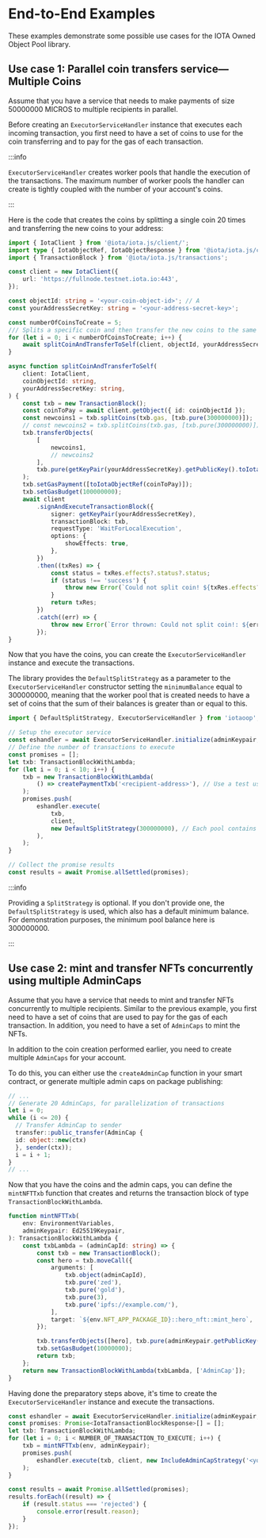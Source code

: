 
# End-to-End Examples

<Beta/>

These examples demonstrate some possible use cases for the IOTA Owned Object Pool library.

## Use case 1: Parallel coin transfers service—Multiple Coins

Assume that you have a service that needs to make payments of size 50000000 MICROS to multiple
recipients in parallel.

Before creating an `ExecutorServiceHandler` instance that executes each incoming transaction, you
first need to have a set of coins to use for the coin transferring and to pay for the gas of each
transaction.

:::info

`ExecutorServiceHandler` creates worker pools that handle the execution of the transactions. The
maximum number of worker pools the handler can create is tightly coupled with the number of your
account's coins.

:::

Here is the code that creates the coins by splitting a single coin 20 times and transferring the new
coins to your address:

<AlphaNet />

```ts
import { IotaClient } from '@iota/iota.js/client/';
import type { IotaObjectRef, IotaObjectResponse } from '@iota/iota.js/client/';
import { TransactionBlock } from '@iota/iota.js/transactions';

const client = new IotaClient({
    url: 'https://fullnode.testnet.iota.io:443',
});

const objectId: string = '<your-coin-object-id>'; // A
const yourAddressSecretKey: string = '<your-address-secret-key>';

const numberOfCoinsToCreate = 5;
/// Splits a specific coin and then transfer the new coins to the same address.
for (let i = 0; i < numberOfCoinsToCreate; i++) {
    await splitCoinAndTransferToSelf(client, objectId, yourAddressSecretKey);
}

async function splitCoinAndTransferToSelf(
    client: IotaClient,
    coinObjectId: string,
    yourAddressSecretKey: string,
) {
    const txb = new TransactionBlock();
    const coinToPay = await client.getObject({ id: coinObjectId });
    const newcoins1 = txb.splitCoins(txb.gas, [txb.pure(300000000)]);
    // const newcoins2 = txb.splitCoins(txb.gas, [txb.pure(300000000)]);
    txb.transferObjects(
        [
            newcoins1,
            // newcoins2
        ],
        txb.pure(getKeyPair(yourAddressSecretKey).getPublicKey().toIotaAddress()),
    );
    txb.setGasPayment([toIotaObjectRef(coinToPay)]);
    txb.setGasBudget(100000000);
    await client
        .signAndExecuteTransactionBlock({
            signer: getKeyPair(yourAddressSecretKey),
            transactionBlock: txb,
            requestType: 'WaitForLocalExecution',
            options: {
                showEffects: true,
            },
        })
        .then((txRes) => {
            const status = txRes.effects?.status?.status;
            if (status !== 'success') {
                throw new Error(`Could not split coin! ${txRes.effects?.status?.error}`);
            }
            return txRes;
        })
        .catch((err) => {
            throw new Error(`Error thrown: Could not split coin!: ${err}`);
        });
}
```

Now that you have the coins, you can create the `ExecutorServiceHandler` instance and execute the
transactions.

The library provides the `DefaultSplitStrategy` as a parameter to the `ExecutorServiceHandler`
constructor setting the `minimumBalance` equal to 300000000, meaning that the worker pool that is
created needs to have a set of coins that the sum of their balances is greater than or equal to
this.

```ts
import { DefaultSplitStrategy, ExecutorServiceHandler } from 'iotaoop';

// Setup the executor service
const eshandler = await ExecutorServiceHandler.initialize(adminKeypair, client);
// Define the number of transactions to execute
const promises = [];
let txb: TransactionBlockWithLambda;
for (let i = 0; i < 10; i++) {
    txb = new TransactionBlockWithLambda(
        () => createPaymentTxb('<recipient-address>'), // Use a test user address to receive the txbs
    );
    promises.push(
        eshandler.execute(
            txb,
            client,
            new DefaultSplitStrategy(300000000), // Each pool contains coins with a total balance of 300000000 MICROS
        ),
    );
}

// Collect the promise results
const results = await Promise.allSettled(promises);
```

:::info

Providing a `SplitStrategy` is optional. If you don't provide one, the `DefaultSplitStrategy` is
used, which also has a default minimum balance. For demonstration purposes, the minimum pool
balance here is 300000000.

:::

## Use case 2: mint and transfer NFTs concurrently using multiple AdminCaps

Assume that you have a service that needs to mint and transfer NFTs concurrently to multiple
recipients. Similar to the previous example, you first need to have a set of coins that are used to
pay for the gas of each transaction. In addition, you need to have a set of `AdminCaps` to mint the
NFTs.

In addition to the coin creation performed earlier, you need to create multiple `AdminCaps` for your
account.

To do this, you can either use the `createAdminCap` function in your smart contract, or generate
multiple admin caps on package publishing:

```ts
// ...
// Generate 20 AdminCaps, for parallelization of transactions
let i = 0;
while (i <= 20) {
  // Transfer AdminCap to sender
  transfer::public_transfer(AdminCap {
  id: object::new(ctx)
  }, sender(ctx));
  i = i + 1;
}
// ...
```

Now that you have the coins and the admin caps, you can define the `mintNFTTxb` function that
creates and returns the transaction block of type `TransactionBlockWithLambda`.

```ts
function mintNFTTxb(
    env: EnvironmentVariables,
    adminKeypair: Ed25519Keypair,
): TransactionBlockWithLambda {
    const txbLambda = (adminCapId: string) => {
        const txb = new TransactionBlock();
        const hero = txb.moveCall({
            arguments: [
                txb.object(adminCapId),
                txb.pure('zed'),
                txb.pure('gold'),
                txb.pure(3),
                txb.pure('ipfs://example.com/'),
            ],
            target: `${env.NFT_APP_PACKAGE_ID}::hero_nft::mint_hero`,
        });

        txb.transferObjects([hero], txb.pure(adminKeypair.getPublicKey().toIotaAddress()));
        txb.setGasBudget(10000000);
        return txb;
    };
    return new TransactionBlockWithLambda(txbLambda, ['AdminCap']);
}
```

Having done the preparatory steps above, it's time to create the `ExecutorServiceHandler` instance
and execute the transactions.

```ts
const eshandler = await ExecutorServiceHandler.initialize(adminKeypair, client);
const promises: Promise<IotaTransactionBlockResponse>[] = [];
let txb: TransactionBlockWithLambda;
for (let i = 0; i < NUMBER_OF_TRANSACTION_TO_EXECUTE; i++) {
    txb = mintNFTTxb(env, adminKeypair);
    promises.push(
        eshandler.execute(txb, client, new IncludeAdminCapStrategy('<your-nft-package-id>')),
    );
}

const results = await Promise.allSettled(promises);
results.forEach((result) => {
    if (result.status === 'rejected') {
        console.error(result.reason);
    }
});
```

